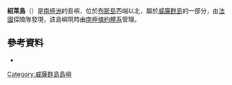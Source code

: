 {{Coord|65|4|S|64|2|W|source:GNIS|display=title}}

'''紹萊島'''（{{lang-en|Cholet Island}}）是[[南極洲|南極洲]]的島嶼，位於[[布斯島|布斯島]]西端以北，屬於[[威廉群島|威廉群島]]的一部分，由[[法國|法國]]探險隊發現，該島嶼現時由[[南極條約體系|南極條約體系]]管理。

==參考資料==
* {{usgs-gazetteer|id=2746}}

{{DEFAULTSORT:Cholet Island}}
[[Category:威廉群島島嶼|Category:威廉群島島嶼]]


{{WilhelmArchipelago-geo-stub}}